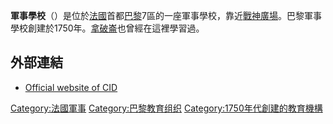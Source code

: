 {{Infobox building
| name             = École Militaire
| image            = Central building of Ecole Militaire at dusk, Paris 7e 20140607 1.jpg
| image_size       = 250
| caption          = 主建築
| completion_date  = 1750
| building_type    =
| current_tenants  = [[軍校|軍校]]
| website          = {{url|geostrategia.fr}}
| location_city    = [[巴黎|巴黎]]
| location_country = [[法國|法國]]
| coordinates      = {{coords|48|51|09|N|2|18|13|E|display=inline,title}}
| address          = 1 Place de Joffre, 75007
| architect        = [[昂熱-雅克·加布里埃爾|昂熱-雅克·加布里埃爾]]}}

'''軍事學校'''（{{lang-fr|École Militaire}}）是位於[[法國|法國]]首都[[巴黎|巴黎]]7區的一座軍事學校，靠近[[戰神廣場|戰神廣場]]。巴黎軍事學校創建於1750年。[[拿破崙|拿破崙]]也曾經在這裡學習過。

== 外部連結 ==
{{commons category|École Militaire}}
* [https://web.archive.org/web/20080914155344/http://www.college.interarmees.defense.gouv.fr/ Official website of CID] {{fr icon}}

[[Category:法國軍事|Category:法國軍事]]
[[Category:巴黎教育组织|Category:巴黎教育组织]]
[[Category:1750年代創建的教育機構|Category:1750年代創建的教育機構]]